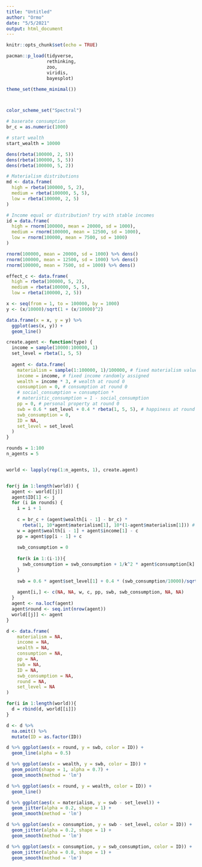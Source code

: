 ```yaml
---
title: "Untitled"
author: "Ormo"
date: "5/5/2021"
output: html_document
---
```


```r
knitr::opts_chunk$set(echo = TRUE)

pacman::p_load(tidyverse, 
               rethinking,
               zoo, 
               viridis,
               bayesplot)

theme_set(theme_minimal())



color_scheme_set("Spectral")
```


```r
# baserate consumption
br_c = as.numeric(1000)

# start wealth
start_wealth = 10000

dens(rbeta(100000, 2, 5))
dens(rbeta(100000, 5, 5))
dens(rbeta(100000, 5, 2))

# Materialism distributions
md <- data.frame(
  high = rbeta(100000, 5, 2),
  medium = rbeta(100000, 5, 5),
  low = rbeta(100000, 2, 5)
)

# Income equal or distribution? try with stable incomes
id = data.frame(
  high = rnorm(100000, mean = 20000, sd = 1000),
  medium = rnorm(100000, mean = 12500, sd = 1000),
  low = rnorm(100000, mean = 7500, sd = 1000)
)

rnorm(100000, mean = 20000, sd = 1000) %>% dens()
rnorm(100000, mean = 12500, sd = 1000) %>% dens()
rnorm(100000, mean = 7500, sd = 1000) %>% dens()

effect_c <- data.frame(
  high = rbeta(100000, 5, 2),
  medium = rbeta(100000, 5, 5),
  low = rbeta(100000, 2, 5))

x <- seq(from = 1, to = 100000, by = 1000)
y <- (x/10000)/sqrt(1 + (x/10000)^2)

data.frame(x = x, y = y) %>% 
  ggplot(aes(x, y)) +
  geom_line()

```


```r
create.agent <- function(type) {
  income = sample(10000:100000, 1)
  set_level = rbeta(1, 5, 5)
  
  agent <- data.frame(
    materialism = sample(1:100000, 1)/100000, # fixed materialism values
    income = income, # fixed income randomly assigned
    wealth = income * 3, # wealth at round 0
    consumption = 0, # consumption at round 0
    # social_consumption = consumption *
    # materistic_consumption = 1 - social_consumption
    pp = 0, # personal property at round 0
    swb = 0.6 * set_level + 0.4 * rbeta(1, 5, 5), # happiness at round 0 - try with Denmark as a starting point
    swb_consumption = 0,
    ID = NA,
    set_level = set_level
  )
}

```

```r
rounds = 1:100
n_agents = 5


world <- lapply(rep(1:n_agents, 1), create.agent)


for(j in 1:length(world)) {
  agent <- world[[j]]
  agent$ID[1] <- j
  for (i in rounds) {
    i = i + 1
    
    c = br_c + (agent$wealth[i - 1] - br_c) * 
      rbeta(1, 10*agent$materialism[1], 10*(1-agent$materialism[1])) # consumption
    w = agent$wealth[i - 1] + agent$income[1] - c
    pp = agent$pp[i - 1] + c
    
    swb_consumption = 0
    
    for(k in 1:(i-1)){
      swb_consumption = swb_consumption + 1/k^2 * agent$consumption[k] + c
    }
    
    swb = 0.6 * agent$set_level[1] + 0.4 * (swb_consumption/10000)/sqrt(1 + (swb_consumption/10000)^2) # consumption
    
    agent[i,] <- c(NA, NA, w, c, pp, swb, swb_consumption, NA, NA)
  }
  agent <- na.locf(agent)
  agent$round <- seq.int(nrow(agent))
  world[[j]] <- agent
}

```


```r
d <- data.frame(
    materialism = NA,
    income = NA, 
    wealth = NA, 
    consumption = NA, 
    pp = NA,
    swb = NA, 
    ID = NA,
    swb_consumption = NA,
    round = NA,
    set_level = NA
)

for(i in 1:length(world)){
  d = rbind(d, world[[i]])
}

d <- d %>% 
  na.omit() %>% 
  mutate(ID = as.factor(ID))

d %>% ggplot(aes(x = round, y = swb, color = ID)) +
  geom_line(alpha = 0.5)

d %>% ggplot(aes(x = wealth, y = swb, color = ID)) +
  geom_point(shape = 1, alpha = 0.7) +
  geom_smooth(method = 'lm')

d %>% ggplot(aes(x = round, y = wealth, color = ID)) +
  geom_line()

d %>% ggplot(aes(x = materialism, y = swb - set_level)) +
  geom_jitter(alpha = 0.2, shape = 1) +
  geom_smooth(method = 'lm')

d %>% ggplot(aes(x = consumption, y = swb - set_level, color = ID)) +
  geom_jitter(alpha = 0.2, shape = 1) +
  geom_smooth(method = 'lm')

d %>% ggplot(aes(x = consumption, y = swb_consumption, color = ID)) +
  geom_jitter(alpha = 0.8, shape = 1) +
  geom_smooth(method = 'lm')
  

```














